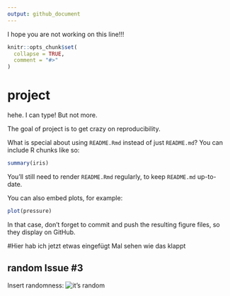 ```yaml
---
output: github_document
---
```


I hope you are not working on this line!!!

<!-- README.md is generated from README.Rmd. Please edit that file -->

```r
knitr::opts_chunk$set(
  collapse = TRUE,
  comment = "#>"
)
```

# project


hehe.
I can type! But not more.


<!-- badges: start -->
<!-- badges: end -->

The goal of project is to get crazy on reproducibility.

What is special about using `README.Rmd` instead of just `README.md`? You can include R chunks like so:

```r
summary(iris)
```

You'll still need to render `README.Rmd` regularly, to keep `README.md` up-to-date.

You can also embed plots, for example:

```r
plot(pressure)
```

In that case, don't forget to commit and push the resulting figure files, so they display on GitHub.



#Hier hab ich jetzt etwas eingefügt
Mal sehen wie das klappt



## random Issue #3

Insert randomness:
![it's random](https://imgs.xkcd.com/comics/random_number.png)
